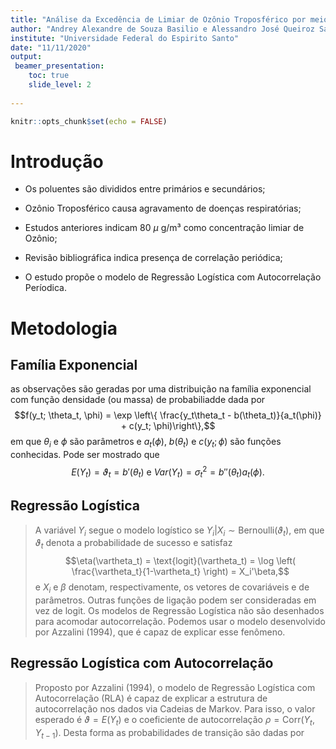 ```yaml
---
title: "Análise da Excedência de Limiar de Ozônio Troposférico por meio de Regressão Logística para Dados Periodicamente Correlacionados"
author: "Andrey Alexandre de Souza Basilio e Alessandro José Queiroz Sarnaglia"
institute: "Universidade Federal do Espirito Santo"
date: "11/11/2020"
output: 
 beamer_presentation:
    toc: true
    slide_level: 2
    
---
```


```r
knitr::opts_chunk$set(echo = FALSE)
```


# Introdução{.tabset}

- Os poluentes são divididos entre primários e secundários;

- Ozônio Troposférico causa agravamento de doenças respiratórias;

- Estudos anteriores indicam 80 $\mu$ g/m³  como concentração limiar de Ozônio;

- Revisão bibliográfica indica presença de correlação periódica;

- O estudo propõe o modelo de Regressão Logística com Autocorrelação Períodica.


# Metodologia

## Família Exponencial

as observações são geradas por uma distribuição na família exponencial com função densidade (ou massa) de probabiliadde dada por
$$f(y_t; \theta_t, \phi) = \exp \left\{ \frac{y_t\theta_t - b(\theta_t)}{a_t(\phi)} + c(y_t; \phi)\right\},$$
em que $\theta_i$ e $\phi$ são parâmetros e $a_t(\phi)$, $b(\theta_t)$ e $c(y_t; \phi)$ são funções conhecidas. Pode ser mostrado que
$$E(Y_t) = \vartheta_t = b'(\theta_t) \text{ e } Var(Y_t) = \sigma^2_t = b''(\theta_t)a_t(\phi).$$

## Regressão Logística

> A variável $Y_i$ segue o modelo logístico se $Y_i|X_i \sim \text{Bernoulli}(\vartheta_t)$, em que $\vartheta_t$ denota a probabilidade de sucesso e satisfaz 
$$\eta(\vartheta_t) = \text{logit}(\vartheta_t) = \log \left( \frac{\vartheta_t}{1-\vartheta_t} \right) = X_i'\beta,$$
e $X_i$ e $\beta$ denotam, respectivamente, os vetores de covariáveis e de parâmetros. Outras funções de ligação podem ser consideradas em vez de logit.
> Os modelos de Regressão Logística não são desenhados para acomodar autocorrelação. Podemos usar o modelo desenvolvido por Azzalini (1994), que é capaz de explicar esse fenômeno.

## Regressão Logística com Autocorrelação

> Proposto por Azzalini (1994), o modelo de Regressão Logística com Autocorrelação (RLA) é capaz de explicar a estrutura de autocorrelação nos dados via Cadeias de Markov. 
> Para isso, o valor esperado é $\vartheta=E(Y_t)$ e o coeficiente de autocorrelação $\rho=\text{Corr}(Y_t,Y_{t-1})$. Desta forma as probabilidades de transição são dadas por
\begin{multline*}
p_j = P(Y_t=1|Y_{t-1}=j) = \\
\vartheta_t - \rho\left(\vartheta_t(1-\vartheta_t)\frac{\vartheta_t}{1-\vartheta_t}\right)^{1/2}+ \\
j\rho[\vartheta_t(1-\vartheta_t)]^{1/2}\left[ \left( \frac{1-\vartheta_t}{\vartheta_t} \right)^{1/2} + \left( \frac{\vartheta_t}{1-\vartheta_t} \right)^{1/2}\right].
\end{multline*}